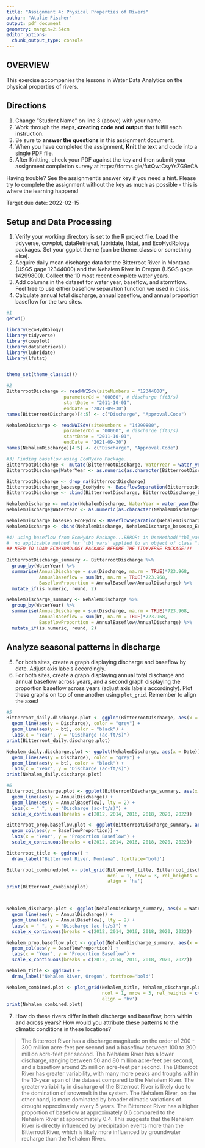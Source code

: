 ```yaml
---
title: "Assignment 4: Physical Properties of Rivers"
author: "Atalie Fischer"
output: pdf_document
geometry: margin=2.54cm
editor_options: 
  chunk_output_type: console
---
```


## OVERVIEW

This exercise accompanies the lessons in Water Data Analytics on the physical properties of rivers. 

## Directions
1. Change "Student Name" on line 3 (above) with your name.
2. Work through the steps, **creating code and output** that fulfill each instruction.
3. Be sure to **answer the questions** in this assignment document.
4. When you have completed the assignment, **Knit** the text and code into a single PDF file.
5. After Knitting, check your PDF against the key and then submit your assignment completion survey at https://forms.gle/futQwtCsyYsZG9nCA

Having trouble? See the assignment's answer key if you need a hint. Please try to complete the assignment without the key as much as possible - this is where the learning happens!

Target due date: 2022-02-15

## Setup and Data Processing

1. Verify your working directory is set to the R project file. Load the tidyverse, cowplot, dataRetrieval, lubridate, lfstat, and EcoHydRology packages. Set your ggplot theme (can be theme_classic or something else).
2. Acquire daily mean discharge data for the Bitterroot River in Montana (USGS gage 12344000) and the Nehalem River in Oregon (USGS gage 14299800). Collect the 10 most recent complete water years.
3. Add columns in the dataset for water year, baseflow, and stormflow. Feel free to use either baseflow separation function we used in class. 
4. Calculate annual total discharge, annual baseflow, and annual proportion baseflow for the two sites.

```r
#1
getwd()

library(EcoHydRology)
library(tidyverse)
library(cowplot)
library(dataRetrieval)
library(lubridate)
library(lfstat)


theme_set(theme_classic())

#2
BitterrootDischarge <- readNWISdv(siteNumbers = "12344000",
                     parameterCd = "00060", # discharge (ft3/s)
                     startDate = "2011-10-01", 
                     endDate = "2021-09-30")
names(BitterrootDischarge)[4:5] <- c("Discharge", "Approval.Code")

NehalemDischarge <- readNWISdv(siteNumbers = "14299800",
                     parameterCd = "00060", # discharge (ft3/s)
                     startDate = "2011-10-01", 
                     endDate = "2021-09-30")
names(NehalemDischarge)[4:5] <- c("Discharge", "Approval.Code")

#3) Finding baseflow using EcoHydro Package...
BitterrootDischarge <- mutate(BitterrootDischarge, WaterYear = water_year(Date))
BitterrootDischarge$WaterYear <- as.numeric(as.character(BitterrootDischarge$WaterYear))

BitterrootDischarge <- drop_na(BitterrootDischarge)
BitterrootDischarge_basesep_EcoHydro <- BaseflowSeparation(BitterrootDischarge$Discharge)
BitterrootDischarge <- cbind(BitterrootDischarge, BitterrootDischarge_basesep_EcoHydro)

NehalemDischarge <- mutate(NehalemDischarge, WaterYear = water_year(Date))
NehalemDischarge$WaterYear <- as.numeric(as.character(NehalemDischarge$WaterYear))

NehalemDischarge_basesep_EcoHydro <- BaseflowSeparation(NehalemDischarge$Discharge)
NehalemDischarge <- cbind(NehalemDischarge, NehalemDischarge_basesep_EcoHydro)

#4) using baseflow from EcoHydro Package...ERROR: in UseMethod("tbl_vars") : 
#  no applicable method for 'tbl_vars' applied to an object of class "function"
## NEED TO LOAD ECOHYDROLOGY PACKAGE BEFORE THE TIDYVERSE PACKAGE!!!
  
BitterrootDischarge_summary <- BitterrootDischarge %>% 
  group_by(WaterYear) %>% 
  summarise(AnnualDischarge = sum(Discharge, na.rm = TRUE)*723.968,
            AnnualBaseflow = sum(bt, na.rm = TRUE)*723.968,
            BaseflowProportion = AnnualBaseflow/AnnualDischarge) %>% 
  mutate_if(is.numeric, round, 2)

NehalemDischarge_summary <- NehalemDischarge %>% 
  group_by(WaterYear) %>% 
  summarise(AnnualDischarge = sum(Discharge, na.rm = TRUE)*723.968,
            AnnualBaseflow = sum(bt, na.rm = TRUE)*723.968,
            BaseflowProportion = AnnualBaseflow/AnnualDischarge) %>% 
  mutate_if(is.numeric, round, 2)


```

## Analyze seasonal patterns in discharge

5. For both sites, create a graph displaying discharge and baseflow by date. Adjust axis labels accordingly.
6. For both sites, create a graph displaying annual total discharge and annual baseflow across years, and a second graph displaying the proportion baseflow across years (adjust axis labels accordingly). Plot these graphs on top of one another using `plot_grid`. Remember to align the axes!

```r
#5
Bitterroot_daily.discharge.plot <- ggplot(BitterrootDischarge, aes(x = Date)) +
  geom_line(aes(y = Discharge), color = "grey") +
  geom_line(aes(y = bt), color = "black") +
  labs(x = "Year", y = "Discharge (ac-ft/s)")
print(Bitterroot_daily.discharge.plot)

Nehalem_daily.discharge.plot <- ggplot(NehalemDischarge, aes(x = Date)) +
  geom_line(aes(y = Discharge), color = "grey") +
  geom_line(aes(y = bt), color = "black") +
  labs(x = "Year", y = "Discharge (ac-ft/s)")
print(Nehalem_daily.discharge.plot)

#6
Bitterroot_discharge.plot <- ggplot(BitterrootDischarge_summary, aes(x = WaterYear)) +
  geom_line(aes(y = AnnualDischarge)) +
  geom_line(aes(y = AnnualBaseflow), lty = 2) +
  labs(x = " ", y = "Discharge (ac-ft/s)") +
  scale_x_continuous(breaks = c(2012, 2014, 2016, 2018, 2020, 2022))

Bitterroot_prop.baseflow.plot <- ggplot(BitterrootDischarge_summary, aes(x = WaterYear)) +
  geom_col(aes(y = BaseflowProportion)) +
  labs(x = "Year", y = "Proportion Baseflow") +
  scale_x_continuous(breaks = c(2012, 2014, 2016, 2018, 2020, 2022))

Bitterroot_title <- ggdraw() + 
  draw_label("Bitterroot River, Montana", fontface='bold')

Bitterroot_combinedplot <- plot_grid(Bitterroot_title, Bitterroot_discharge.plot, Bitterroot_prop.baseflow.plot,
                                     ncol = 1, nrow = 3, rel_heights = c(0.25, 1, 1),
                                     align = 'hv')
print(Bitterroot_combinedplot)



Nehalem_discharge.plot <- ggplot(NehalemDischarge_summary, aes(x = WaterYear)) +
  geom_line(aes(y = AnnualDischarge)) +
  geom_line(aes(y = AnnualBaseflow), lty = 2) +
  labs(x = " ", y = "Discharge (ac-ft/s)") +
  scale_x_continuous(breaks = c(2012, 2014, 2016, 2018, 2020, 2022))

Nehalem_prop.baseflow.plot <- ggplot(NehalemDischarge_summary, aes(x = WaterYear)) +
  geom_col(aes(y = BaseflowProportion)) +
  labs(x = "Year", y = "Proportion Baseflow") +
  scale_x_continuous(breaks = c(2012, 2014, 2016, 2018, 2020, 2022))

Nehalem_title <- ggdraw() + 
  draw_label("Nehalem River, Oregon", fontface='bold')

Nehalem_combined.plot <- plot_grid(Nehalem_title, Nehalem_discharge.plot, Nehalem_prop.baseflow.plot,
                                   ncol = 1, nrow = 3, rel_heights = c(0.25, 1, 1),
                                   align = 'hv')
print(Nehalem_combined.plot)
```

7. How do these rivers differ in their discharge and baseflow, both within and across years? How would you attribute these patterns to the climatic conditions in these locations?

> The Bitterroot River has a discharge magnitude on the order of 200 - 300 million acre-feet per second and a baseflow between 100 to 200 million acre-feet per second. The Nehalem River has a lower discharge, ranging between 50 and 80 million acre-feet per second, and a baseflow around 25 million acre-feet per second. The Bitterroot River has greater variability, with many more peaks and troughs within the 10-year span of the dataset compared to the Nehalem River. The greater variability in discharge of the Bitterroot River is likely due to the domination of snowmelt in the system. The Nehalem River, on the other hand, is more dominated by broader climatic variations of drought approximately every 5 years. The Bitterroot River has a higher proportion of baseflow at approximately 0.6 compared to the Nehalem River at approximately 0.4. This suggests that the Nehalem River is directly influenced  by precipitation events more than the Bitterroot River, which is likely more influenced by groundwater recharge than the Nehalem River. 
